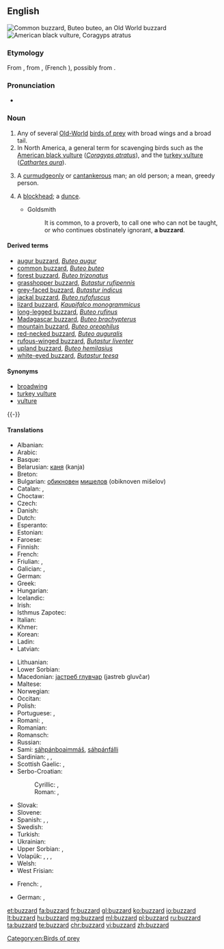 ==English==
{{wikipedia}}

[[Image:Poster Buteo buteo.jpg|thumb|Common buzzard, ''Buteo buteo'', an Old World buzzard]]
[[Image:Coragyps-atratus-001.jpg|thumb|American black vulture, ''Coragyps atratus'']]

===Etymology===
From {{etyl|xno|en}} {{term|buisart|lang=fro}}, from {{etyl|fro|en}} {{term|buison|lang=fro}}, {{term|buson|lang=fro}} (French {{term|buse|lang=fr}}), possibly from {{etyl|la|en}} {{m|la|buteōn||[[buteo]]}}.

===Pronunciation===
* {{IPA|/ˈbʌzəɹd/|lang=en}}

===Noun===
{{en-noun}}

# Any of several [[Old-World]] [[bird of prey|birds of prey]] with broad wings and a broad tail.
# In North America, a general term for scavenging birds such as the [[American black vulture]] (''[[Coragyps atratus]]''), and the [[turkey vulture]] (''[[Cathartes aura]]'').
# {{context|colloquial|derogatory|slang|often preceded by "old", the "old buzzard"|lang=en}} A [[curmudgeonly]] or [[cantankerous]] man; an old person; a mean, greedy person.
# {{context|archaic|lang=en}} A [[blockhead]]; a [[dunce]].
#* Goldsmith
#*: It is common, to a proverb, to call one who can not be taught, or who continues obstinately ignorant, '''a buzzard'''.

====Derived terms====
* [[augur buzzard]], ''[[Buteo augur]]''
* [[common buzzard]], ''[[Buteo buteo]]''
* [[forest buzzard]], ''[[Buteo trizonatus]]''
* [[grasshopper buzzard]], ''[[Butastur rufipennis]]''
* [[grey-faced buzzard]], ''[[Butastur indicus]]''
* [[jackal buzzard]], ''[[Buteo rufofuscus]]''
* [[lizard buzzard]], ''[[Kaupifalco monogrammicus]]''
* [[long-legged buzzard]], ''[[Buteo rufinus]]''
* [[Madagascar buzzard]], ''[[Buteo brachypterus]]''
* [[mountain buzzard]], ''[[Buteo oreophilus]]''
* [[red-necked buzzard]], ''[[Buteo auguralis]]''
* [[rufous-winged buzzard]], ''[[Butastur liventer]]''
* [[upland buzzard]], ''[[Buteo hemilasius]]''
* [[white-eyed buzzard]], ''[[Butastur teesa]]''

====Synonyms====
* [[broadwing]]
* [[turkey vulture]]
* [[vulture]]

{{-}}

====Translations====
{{trans-top|Genus Buteo}}
* Albanian: {{t|sq|huta}}
* Arabic: {{t-needed|ar}}
* Basque: {{t|eu|zapelatz}}
* Belarusian: [[каня]] (kanja) {{g|f}}
* Breton: {{t|br|baou}}
* Bulgarian: [[обикновен]] [[мишелов]] (obiknoven mišelov) {{g|m}}
* Catalan: {{t|ca|aligot|m}}, {{t|ca|zopilot|m}}
* Choctaw: {{t|cho|sheki}}
* Czech: {{t|cs|káně|n}}
* Danish: {{t|da|musvåge}}
* Dutch: {{t+|nl|buizerd|m}}
* Esperanto: {{t|eo|buteo}}
* Estonian: {{t|et|hiireviu}}
* Faroese: {{t|fo|músvákur|m}}
* Finnish: {{t+|fi|haukka}}
* French: {{t+|fr|buse|f}}
* Friulian: {{t|fur|cagne}}, {{t|fur|poiane}}
* Galician: {{t|gl|miñato|m}}, {{t+|gl|bexato|m}}
* German: {{t+|de|Bussard|m}}
* Greek: {{t+|el|γερακίνα|f}}
* Hungarian: {{t|hu|ölyv}}
* Icelandic: {{t+|is|músvákur|m}}
* Irish: {{t|ga|clamhán}}
* Isthmus Zapotec: {{t|zai|nguʼxhiʼ}}
* Italian: {{t+|it|poiana|f}}
* Khmer: {{t+|km|ត្មាត|tr=tmaat|sc=Khmr}}
* Korean: {{t|ko|말똥가리|tr=malttonggari}}
* Ladin: {{t|lld|gabinel}}
* Latvian: {{t|lv|klijāns}}
{{trans-mid}}
* Lithuanian: {{t+|lt|suopis}}
* Lower Sorbian: {{t|dsb|pašturlica|f}}
* Macedonian: [[jастреб глувчар]] (jastreb gluvčar) {{g|m}}
* Maltese: {{t|mt|kuċċarda prima|f}}
* Norwegian: {{t|no|musvåk}}
* Occitan: {{t|oc|tartana|f}}
* Polish: {{t+|pl|myszołów|m}}
* Portuguese: {{t|pt|águia-de-asa-redonda|f}}, {{t|pt|milhafre|m}}
* Romani: {{t|rom|worolo|m}}, {{t|rom|worla|f}}
* Romanian: {{t|ro|șoricar|m}}
* Romansch: {{t|rm|girun da mieurs}}
* Russian: {{t+|ru|канюк|m|tr=kanjúk}}
* Sami: [[sáhpánboaimmáš]], [[sáhpánfálli]]
* Sardinian: {{t|sc|stori furapuddas}}, {{t|sc|tappàiu}}, {{t|sc|pilloni farrancau}}
* Scottish Gaelic: {{t|gd|clamhan|m}}, {{t|gd|àrmhaigh|m}}
* Serbo-Croatian:
*: Cyrillic: {{t|sh|ми̏ша̄р|m|sc=Cyrl}}, {{t|sh|шка́њац|m|sc=Cyrl}}
*: Roman: {{t|sh|mȉšār|m}}, {{t|sh|škánjac|m}}
* Slovak: {{t|sk|myšiak lesný}}
* Slovene: {{t|sl|kanja}}
* Spanish: {{t|es|ratonero común|m}} <!--[[busardo]] is this for the American continent?-->, {{t|es|busardo|m}}, {{t|es|gavilán|m}}
* Swedish: {{t+|sv|ormvråk}}
* Turkish: {{t+|tr|şahin}}
* Ukrainian: {{t|uk|канюк|m|tr=kanjúk}}
* Upper Sorbian: {{t|hsb|pašturlica}}, {{t|hsb|paskulica}}
* Volapük: {{qualifier|♂♀}} {{t+|vo|busar}}, {{qualifier|♂}} {{t|vo|hibusar}}, {{qualifier|♀}} {{t|vo|jibusar}}, {{qualifier|♂♀ offspring}} {{t|vo|busarül}}
* Welsh: {{t|cy|bwncath}}
* West Frisian: {{t+|fy|mûzefalk}}
{{trans-bottom}}

{{trans-top|slang or derogatory term for a person}}
* French: {{t|fr|sale bougre|m}}, {{t|fr|sale bougresse|f}}
{{trans-mid}}
* German: {{t|de|alter Gauner|m}}, {{t|de|alte Gaunerin|f}}
{{trans-bottom}}

{{trans-see|American black vulture|black vulture}}

{{trans-see|turkey vulture}}

[[Category:en:Birds of prey]]

[[et:buzzard]]
[[fa:buzzard]]
[[fr:buzzard]]
[[gl:buzzard]]
[[ko:buzzard]]
[[io:buzzard]]
[[lt:buzzard]]
[[hu:buzzard]]
[[mg:buzzard]]
[[ml:buzzard]]
[[pl:buzzard]]
[[ru:buzzard]]
[[ta:buzzard]]
[[te:buzzard]]
[[chr:buzzard]]
[[vi:buzzard]]
[[zh:buzzard]]